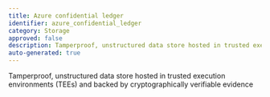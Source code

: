 ```yaml
---
title: Azure confidential ledger
identifier: azure_confidential_ledger
category: Storage
approved: false
description: Tamperproof, unstructured data store hosted in trusted execution environments (TEEs) and backed by cryptographically verifiable evidence
auto-generated: true
---
```


Tamperproof, unstructured data store hosted in trusted execution environments (TEEs) and backed by cryptographically verifiable evidence